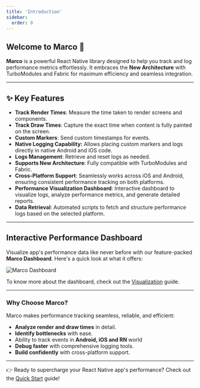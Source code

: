 ```yaml
---
title: 'Introduction'
sidebar:
  order: 0
---
```


## Welcome to **Marco** 🚀

**Marco** is a powerful React Native library designed to help you track and log performance metrics effortlessly. It embraces the **New Architecture** with TurboModules and Fabric for maximum efficiency and seamless integration.

---

## ✨ Key Features

- **Track Render Times**: Measure the time taken to render screens and components.
- **Track Draw Times**: Capture the exact time when content is fully painted on the screen.
- **Custom Markers**: Send custom timestamps for events.
- **Native Logging Capability:** Allows placing custom markers and logs directly in native Android and iOS code.
- **Logs Management**: Retrieve and reset logs as needed.
- **Supports New Architecture**: Fully compatible with TurboModules and Fabric.
- **Cross-Platform Support**: Seamlessly works across iOS and Android, ensuring consistent performance tracking on both platforms.
- **Performance Visualization Dashboard**: Interactive dashboard to visualize logs, analyze performance metrics, and generate detailed reports.
- **Data Retrieval**: Automated scripts to fetch and structure performance logs based on the selected platform.

---

## Interactive Performance Dashboard

Visualize app's performance data like never before with our feature-packed **Marco Dashboard**. Here's a quick look at what it offers:

![Marco Dashboard](../../../assets/dashboard.gif)

To know more about the dashboard, check out the [Visualization](../../api/cli/visualization) guide.

---

### Why Choose Marco?

Marco makes performance tracking seamless, reliable, and efficient:

- **Analyze render and draw times** in detail.
- **Identify bottlenecks** with ease.
- Ability to track events in **Android, iOS and RN** world
- **Debug faster** with comprehensive logging tools.
- **Build confidently** with cross-platform support.

---

👉 Ready to supercharge your React Native app's performance? Check out the [Quick Start](../quick-start) guide!
